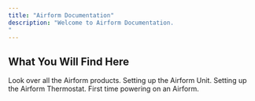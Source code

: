 ```yaml
---
title: "Airform Documentation"
description: "Welcome to Airform Documentation.
"
---
```


## What You Will Find Here

<Columns cols={2}>
  <Card title="Overview" href="/overview/product_overview">
    Look over all the Airform products.
  </Card>

  <Card title="Installation" href="/installation/idu_mount">
    Setting up the Airform Unit.
  </Card>

  <Card title="Thermostat" href="/thermostat/thermostat_mount">
    Setting up the Airform Thermostat.
  </Card>

  <Card title="Setup" href="/setup/first_power">
    First time powering on an Airform.
  </Card>

</Columns>